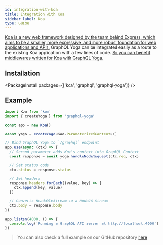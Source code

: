 ```yaml
---
id: integration-with-koa
title: Integration with Koa
sidebar_label: Koa
type: Guide
---
```


[Koa is a new web framework designed by the team behind Express, which aims to be a smaller, more expressive, and more robust foundation for web applications and APIs.](https://koajs.com/)
GraphQL Yoga can be integrated easily as a route to the existing Koa application with a few lines of code. [So you can benefit middlewares written for Koa with GraphQL Yoga.](https://github.com/koajs/koa/wiki)

## Installation

<PackageInstall packages={['koa', 'graphql', 'graphql-yoga']} />

## Example

```ts
import Koa from 'koa'
import { createYoga } from 'graphql-yoga'

const app = new Koa()

const yoga = createYoga<Koa.ParameterizedContext>()

// Bind GraphQL Yoga to `/graphql` endpoint
app.use(async (ctx) => {
  // Second parameter adds Koa's context into GraphQL Context
  const response = await yoga.handleNodeRequest(ctx.req, ctx)

  // Set status code
  ctx.status = response.status

  // Set headers
  response.headers.forEach((value, key) => {
    ctx.append(key, value)
  })

  // Converts ReadableStream to a NodeJS Stream
  ctx.body = response.body
})

app.listen(4000, () => {
  console.log('Running a GraphQL API server at http://localhost:4000')
})
```

> You can also check a full example on our GitHub repository [here](https://github.com/dotansimha/graphql-yoga/tree/master/examples/koa)
